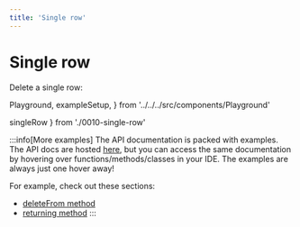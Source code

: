 ```yaml
---
title: 'Single row'
---
```


# Single row

Delete a single row:

  Playground,
  exampleSetup,
} from '../../../src/components/Playground'

  singleRow
} from './0010-single-row'

<div style={{ marginBottom: '1em' }}>
  <Playground code={singleRow} setupCode={exampleSetup} />
</div>

:::info[More examples]
The API documentation is packed with examples. The API docs are hosted [here](https://kysely-org.github.io/kysely-apidoc/),
but you can access the same documentation by hovering over functions/methods/classes in your IDE. The examples are always
just one hover away!

For example, check out these sections:
 - [deleteFrom method](https://kysely-org.github.io/kysely-apidoc/classes/Kysely.html#deleteFrom)
 - [returning method](https://kysely-org.github.io/kysely-apidoc/classes/DeleteQueryBuilder.html#returning)
:::
